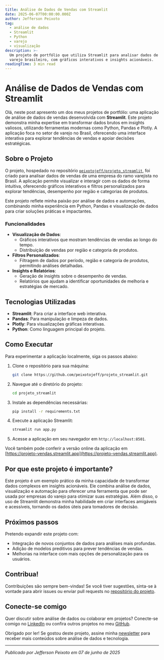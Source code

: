 ```yaml
---
title: Análise de Dados de Vendas com Streamlit
date: 2025-06-07T00:00:00.000Z
author: Jefferson Peixoto
tag:
  - análise de dados
  - Streamlit
  - Python
  - varejo
  - visualização
description: >-
  Um projeto de portfólio que utiliza Streamlit para analisar dados de vendas no
  varejo brasileiro, com gráficos interativos e insights acionáveis.
readingTime: 3 min read
---
```


# Análise de Dados de Vendas com Streamlit

Olá, neste post apresento um dos meus projetos de portfólio: uma aplicação de análise de dados de vendas desenvolvida com **Streamlit**. Este projeto demonstra minha expertise em transformar dados brutos em insights valiosos, utilizando ferramentas modernas como Python, Pandas e Plotly. A aplicação foca no setor de varejo no Brasil, oferecendo uma interface interativa para explorar tendências de vendas e apoiar decisões estratégicas.

## Sobre o Projeto

O projeto, hospedado no repositório [`peixotojeff/projeto_streamlit`](https://github.com/peixotojeff/projeto_streamlit), foi criado para analisar dados de vendas de uma empresa do ramo varejista no Brasil. A aplicação permite visualizar e interagir com os dados de forma intuitiva, oferecendo gráficos interativos e filtros personalizados para explorar tendências, desempenho por região e categorias de produtos.

Este projeto reflete minha paixão por análise de dados e automações, combinando minha experiência em Python, Pandas e visualização de dados para criar soluções práticas e impactantes.

### Funcionalidades

- **Visualização de Dados**:
  - Gráficos interativos que mostram tendências de vendas ao longo do tempo.
  - Distribuição de vendas por região e categoria de produtos.
- **Filtros Personalizados**:
  - Filtragem de dados por período, região e categoria de produtos, permitindo análises detalhadas.
- **Insights e Relatórios**:
  - Geração de insights sobre o desempenho de vendas.
  - Relatórios que ajudam a identificar oportunidades de melhoria e estratégias de mercado.

## Tecnologias Utilizadas

- **Streamlit**: Para criar a interface web interativa.
- **Pandas**: Para manipulação e limpeza de dados.
- **Plotly**: Para visualizações gráficas interativas.
- **Python**: Como linguagem principal do projeto.

## Como Executar

Para experimentar a aplicação localmente, siga os passos abaixo:

1. Clone o repositório para sua máquina:
   ```bash
   git clone https://github.com/peixotojeff/projeto_streamlit.git
   ```
2. Navegue até o diretório do projeto:
   ```bash
   cd projeto_streamlit
   ```
3. Instale as dependências necessárias:
   ```bash
   pip install -r requirements.txt
   ```
4. Execute a aplicação Streamlit:
   ```bash
   streamlit run app.py
   ```
5. Acesse a aplicação em seu navegador em `http://localhost:8501`.

Você também pode conferir a versão online da aplicação em [https://projeto-vendas.streamlit.app](https://projeto-vendas.streamlit.app).

## Por que este projeto é importante?

Este projeto é um exemplo prático da minha capacidade de transformar dados complexos em insights acionáveis. Ele combina análise de dados, visualização e automação para oferecer uma ferramenta que pode ser usada por empresas do varejo para otimizar suas estratégias. Além disso, o uso de Streamlit demonstra minha habilidade em criar interfaces amigáveis e acessíveis, tornando os dados úteis para tomadores de decisão.

## Próximos passos

Pretendo expandir este projeto com:
- Integração de novos conjuntos de dados para análises mais profundas.
- Adição de modelos preditivos para prever tendências de vendas.
- Melhorias na interface com mais opções de personalização para os usuários.

## Contribua!

Contribuições são sempre bem-vindas! Se você tiver sugestões, sinta-se à vontade para abrir issues ou enviar pull requests no [repositório do projeto](https://github.com/peixotojeff/projeto_streamlit).

## Conecte-se comigo

Quer discutir sobre análise de dados ou colaborar em projetos? Conecte-se comigo no [LinkedIn](https://www.linkedin.com/in/peixotojeff/) ou confira outros projetos no meu [GitHub](https://github.com/peixotojeff).

Obrigado por ler! Se gostou deste projeto, assine minha [newsletter](#) para receber mais conteúdos sobre análise de dados e tecnologia.

---
*Publicado por Jefferson Peixoto em 07 de junho de 2025*
```
